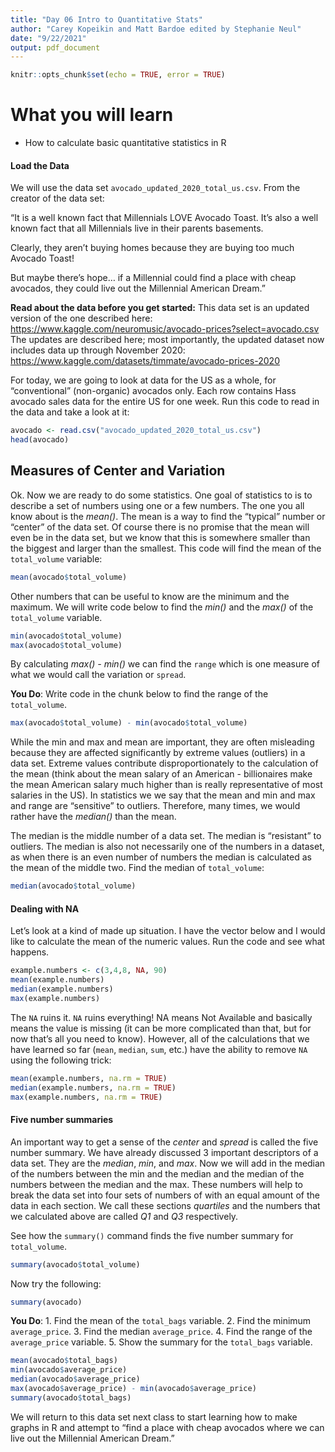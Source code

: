 ```yaml
---
title: "Day 06 Intro to Quantitative Stats"
author: "Carey Kopeikin and Matt Bardoe edited by Stephanie Neul"
date: "9/22/2021"
output: pdf_document
---
```


```r
knitr::opts_chunk$set(echo = TRUE, error = TRUE)
```

# What you will learn

-   How to calculate basic quantitative statistics in R


#### Load the Data

We will use the data set `avocado_updated_2020_total_us.csv`. From the creator of the data set: 

"It is a well known fact that Millennials LOVE Avocado Toast. It's also a well known fact that all Millennials live in their parents basements.

Clearly, they aren't buying homes because they are buying too much Avocado Toast!

But maybe there's hope... if a Millennial could find a place with cheap avocados, they could live out the Millennial American Dream."

**Read about the data before you get started:**
This data set is an updated version of the one described here:
<https://www.kaggle.com/neuromusic/avocado-prices?select=avocado.csv>
The updates are described here; most importantly, the updated dataset now includes data up through November 2020:
<https://www.kaggle.com/datasets/timmate/avocado-prices-2020>

For today, we are going to look at data for the US as a whole, for "conventional" (non-organic) avocados only. Each row contains Hass avocado sales data for the entire US for one week.
Run this code to read in the data and take a look at it:
```r
avocado <- read.csv("avocado_updated_2020_total_us.csv")
head(avocado)
```

## Measures of Center and Variation

Ok. Now we are ready to do some statistics. One goal of statistics to is to describe a set of numbers using one or a few numbers. The one you all know about is the *mean()*. The mean is a way to find the "typical" number or "center" of the data set. Of course there is no promise that the mean will even be in the data set, but we know that this is somewhere smaller than the biggest and larger than the smallest.
This code will find the mean of the `total_volume` variable:

```r
mean(avocado$total_volume)
```

Other numbers that can be useful to know are the minimum and the maximum. We will write code below to find the *min()* and the *max()* of the `total_volume` variable.

```r
min(avocado$total_volume)
max(avocado$total_volume)
```


By calculating *max() - min()* we can find the `range` which is one measure of what we would call the variation or `spread`. 

**You Do**: Write code in the chunk below to find the range of the `total_volume`. 

```r
max(avocado$total_volume) - min(avocado$total_volume)
```

While the min and max and mean are important, they are often misleading because they are affected significantly by extreme values (outliers) in a data set. Extreme values contribute disproportionately to the calculation of the mean (think about the mean salary of an American - billionaires make the mean American salary much higher than is really representative of most salaries in the US). In statistics we we say that the mean and min and max and range are "sensitive" to outliers. Therefore, many times, we would rather have the *median()* than the mean.

The median is the middle number of a data set. The median is "resistant" to outliers. The median is also not necessarily one of the numbers in a dataset, as when there is an even number of numbers the median is calculated as the mean of the middle two.
Find the median of `total_volume`:

```r
median(avocado$total_volume)
```

#### Dealing with NA

Let's look at a kind of made up situation. I have the vector below and I would like to calculate the mean of the numeric values. Run the code and see what happens.

```r
example.numbers <- c(3,4,8, NA, 90)
mean(example.numbers)
median(example.numbers)
max(example.numbers)
```

The `NA` ruins it. `NA` ruins everything! NA means Not Available and basically means the value is missing (it can be more complicated than that, but for now that's all you need to know). However, all of the calculations that we have learned so far (`mean`, `median`, `sum`, etc.) have the ability to remove `NA` using the following trick:

```r
mean(example.numbers, na.rm = TRUE)
median(example.numbers, na.rm = TRUE)
max(example.numbers, na.rm = TRUE)
```

#### Five number summaries

An important way to get a sense of the *center* and *spread* is called the five number summary. We have already discussed 3 important descriptors of a data set. They are the *median*, *min*, and *max*. Now we will add in the median of the numbers between the min and the median and the median of the numbers between the median and the max. These numbers will help to break the data set into four sets of numbers of with an equal amount of the data in each section. We call these sections *quartiles* and the numbers that we calculated above are called *Q1* and *Q3* respectively.

See how the `summary()` command finds the five number summary for `total_volume`.
```r
summary(avocado$total_volume)
```

Now try the following:

```r
summary(avocado)
```

**You Do**:
1. Find the mean of the `total_bags` variable.
2. Find the minimum `average_price`.
3. Find the median `average_price`.
4. Find the range of the `average_price` variable.
5. Show the summary for the `total_bags` variable.

```r
mean(avocado$total_bags)
min(avocado$average_price)
median(avocado$average_price)
max(avocado$average_price) - min(avocado$average_price)
summary(avocado$total_bags)
```


We will return to this data set next class to start learning how to make graphs in R and attempt to "find a place with cheap avocados where we can live out the Millennial American Dream."




